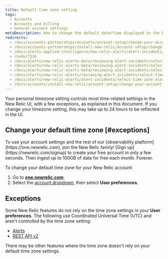 ```yaml
---
title: Default time zone setting
tags:
  - Accounts
  - Accounts and billing
  - General account settings
metaDescription: How to change the default date/time displayed in the New Relic UI.
redirects:
  - /docs/accounts-partnerships/accounts/account-setup/change-your-account-time-zone-setting
  - /docs/accounts-partnerships/install-new-relic/account-setup/change-your-account-time-zone-setting
  - /docs/alerts-applied-intelligence/new-relic-alerts/alert-incidents/select-time-zone-alert-activity
  - /node/7316
  - /docs/alerts/new-relic-alerts-beta/reviewing-alert-incidents/selecting-time-zone-alerts
  - /docs/alerts/new-relic-alerts-beta/reviewing-alert-incidents/select-time-zone-alerts
  - /docs/alerts/new-relic-alerts-beta/reviewing-alert-incidents/select-time-zone-alert-activity
  - /docs/alerts/new-relic-alerts/reviewing-alert-incidents/select-time-zone-alert-activity
  - /docs/alerts/new-relic-alerts/alert-incidents/select-time-zone-alert-activity
  - /docs/accounts/install-new-relic/account-setup/change-your-account-time-zone-setting
---
```


Your personal timezone setting controls most time-related settings in the New Relic UI, with a few exceptions, as explained in this document. If you change your timezone setting, this may take up to 24 hours to be reflected in the UI.

## Change your default time zone [#exceptions]

<Callout variant="tip">
  To use your account settings and the rest of our [observability platform](https://one.newrelic.com), join the New Relic family! [Sign up](https://newrelic.com/signup) to create your free account in only a few seconds. Then ingest up to 100GB of data for free each month. Forever.
</Callout>

To change your default time zone for your New Relic account:

1. Go to **[one.newrelic.com](https://one.newrelic.com)**.
2. Select the [account dropdown](/docs/accounts-partnerships/education/getting-started-new-relic/glossary#account-dropdown), then select **User preferences**.

## Exceptions

Some New Relic features do not rely on the time zone settings in your **User preferences**. The following use Coordinated Universal Time (UTC) and aren't controlled by the time zone setting:

* [Alerts](/docs/alerts-applied-intelligence/new-relic-alerts/get-started/introduction-alerts)
* [REST API v2](/docs/apis/rest-api-v2/requirements/specifying-time-range-v2#utc)

There may be other features where the time zone doesn't rely on your default time zone settings.
